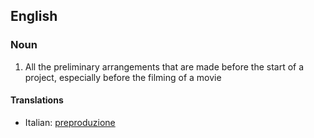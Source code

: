 ==English==

===Noun===
{{en-noun|-}}

# All the preliminary arrangements that are made before the start of a project, especially before the filming of a movie

====Translations====
{{top}}
*Italian: [[preproduzione]] {{f}}
{{mid}}

{{bottom}}